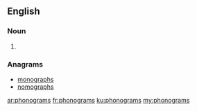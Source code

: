 ==English==

===Noun===
{{head|en|plural}}

# {{plural of|phonogram|lang=en|nocat=1}}

===Anagrams===
* [[monographs#English|monographs]]
* [[nomographs#English|nomographs]]

[[ar:phonograms]]
[[fr:phonograms]]
[[ku:phonograms]]
[[my:phonograms]]